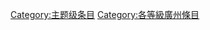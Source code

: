 {{catmore1|[[Wikipedia:廣州專題|Wikipedia:廣州專題]]}}
{{Articles by Quality|topic=廣州|class=portal}}
{{CategoryTOC}}
{{emptycat}}

[[Category:主题级条目|Category:主题级条目]]
[[Category:各等級廣州條目|Category:各等級廣州條目]]